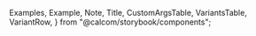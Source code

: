 
  Examples,
  Example,
  Note,
  Title,
  CustomArgsTable,
  VariantsTable,
  VariantRow,
} from "@calcom/storybook/components";


<Meta title="UI/table/data-table" component={DataTable} />

<Title title="Data-table" suffix="Brief" subtitle="Version 2.0 — Last Update: 06 Jan 2023" />

## Definition

<Canvas>
  <Story name="Datatable">
    <DataTable columns={columns} data={dataTableDemousers} filterableItems={filterableItems} searchKey="username" selectionItems={dataTableSelectionActions} />
  </Story>
</Canvas>
